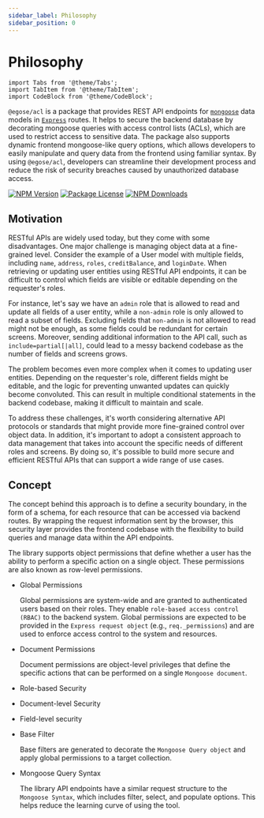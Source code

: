 ```yaml
---
sidebar_label: Philosophy
sidebar_position: 0
---
```


# Philosophy

```mdx-code-block
import Tabs from '@theme/Tabs';
import TabItem from '@theme/TabItem';
import CodeBlock from '@theme/CodeBlock';
```

`@egose/acl` is a package that provides REST API endpoints for [`mongoose`](https://mongoosejs.com/) data models in [`Express`](https://expressjs.com/) routes. It helps to secure the backend database by decorating mongoose queries with access control lists (ACLs), which are used to restrict access to sensitive data. The package also supports dynamic frontend mongoose-like query options, which allows developers to easily manipulate and query data from the frontend using familiar syntax. By using `@egose/acl`, developers can streamline their development process and reduce the risk of security breaches caused by unauthorized database access.

<a href="https://www.npmjs.com/package/@egose/acl" target="_blank"><img src="https://img.shields.io/npm/v/@egose/acl.svg" alt="NPM Version" /></a>
<a href="https://www.npmjs.com/package/@egose/acl" target="_blank"><img src="https://img.shields.io/npm/l/@egose/acl.svg" alt="Package License" /></a>
<a href="https://www.npmjs.com/package/@egose/acl" target="_blank"><img src="https://img.shields.io/npm/dm/@egose/acl.svg" alt="NPM Downloads" /></a>

## Motivation

RESTful APIs are widely used today, but they come with some disadvantages. One major challenge is managing object data at a fine-grained level. Consider the example of a User model with multiple fields, including `name`, `address`, `roles`, `creditBalance`, and `loginDate`. When retrieving or updating user entities using RESTful API endpoints, it can be difficult to control which fields are visible or editable depending on the requester's roles.

For instance, let's say we have an `admin` role that is allowed to read and update all fields of a user entity, while a `non-admin` role is only allowed to read a subset of fields. Excluding fields that `non-admin` is not allowed to read might not be enough, as some fields could be redundant for certain screens. Moreover, sending additional information to the API call, such as `include=partial[|all]`, could lead to a messy backend codebase as the number of fields and screens grows.

The problem becomes even more complex when it comes to updating user entities. Depending on the requester's role, different fields might be editable, and the logic for preventing unwanted updates can quickly become convoluted. This can result in multiple conditional statements in the backend codebase, making it difficult to maintain and scale.

To address these challenges, it's worth considering alternative API protocols or standards that might provide more fine-grained control over object data. In addition, it's important to adopt a consistent approach to data management that takes into account the specific needs of different roles and screens. By doing so, it's possible to build more secure and efficient RESTful APIs that can support a wide range of use cases.

## Concept

The concept behind this approach is to define a security boundary, in the form of a schema, for each resource that can be accessed via backend routes. By wrapping the request information sent by the browser, this security layer provides the frontend codebase with the flexibility to build queries and manage data within the API endpoints.

The library supports object permissions that define whether a user has the ability to perform a specific action on a single object. These permissions are also known as row-level permissions.

- Global Permissions

    Global permissions are system-wide and are granted to authenticated users based on their roles. They enable `role-based access control (RBAC)` to the backend system. Global permissions are expected to be provided in the `Express request object` (e.g., `req._permissions`) and are used to enforce access control to the system and resources.

- Document Permissions

    Document permissions are object-level privileges that define the specific actions that can be performed on a single `Mongoose document`.

- Role-based Security

- Document-level Security

- Field-level security

- Base Filter

    Base filters are generated to decorate the `Mongoose Query object` and apply global permissions to a target collection.

- Mongoose Query Syntax

    The library API endpoints have a similar request structure to the `Mongoose Syntax`, which includes filter, select, and populate options. This helps reduce the learning curve of using the tool.
